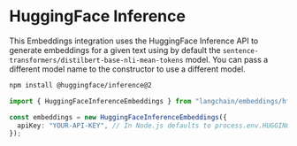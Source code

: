 # HuggingFace Inference

This Embeddings integration uses the HuggingFace Inference API to generate embeddings for a given text using by default the `sentence-transformers/distilbert-base-nli-mean-tokens` model. You can pass a different model name to the constructor to use a different model.

```bash npm2yarn
npm install @huggingface/inference@2
```

```typescript
import { HuggingFaceInferenceEmbeddings } from "langchain/embeddings/hf";

const embeddings = new HuggingFaceInferenceEmbeddings({
  apiKey: "YOUR-API-KEY", // In Node.js defaults to process.env.HUGGINGFACEHUB_API_KEY
});
```
